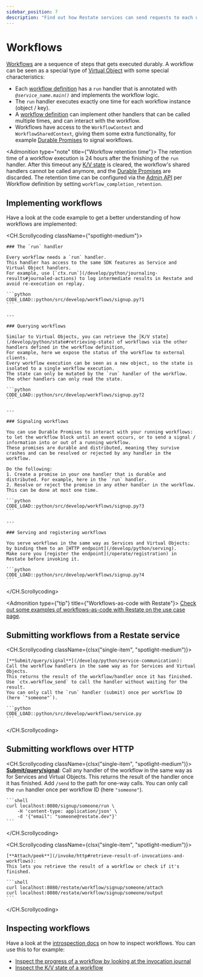 ```yaml
---
sidebar_position: 7
description: "Find out how Restate services can send requests to each other."
---
```



# Workflows

[Workflows](/concepts/services#workflows) are a sequence of steps that gets executed durably.
A workflow can be seen as a special type of [Virtual Object](/concepts/services#virtual-objects) with some special characteristics:

- Each [workflow definition](/develop/python/overview#workflows) has a `run` handler that is annotated with _`@service_name.main()`_ and implements the workflow logic.
- The `run` handler executes exactly one time for each workflow instance (object / key).
- A [workflow definition](/develop/python/overview#workflows) can implement other handlers that can be called multiple times, and can interact with the workflow.
- Workflows have access to the `WorkflowContext` and `WorkflowSharedContext`, giving them some extra functionality, for example [Durable Promises](/develop/python/workflows#signaling-workflows) to signal workflows.

<Admonition type="note" title={"Workflow retention time"}>
    The retention time of a workflow execution is 24 hours after the finishing of the `run` handler.
    After this timeout any [K/V state](/develop/python/state) is cleared, the workflow's shared handlers cannot be called anymore, and the [Durable Promises](/develop/python/workflows#signaling-workflows) are discarded.
    The retention time can be configured via the [Admin API](/references/admin-api/#tag/service/operation/modify_service) per Workflow definition by setting `workflow_completion_retention`.
</Admonition>

## Implementing workflows
Have a look at the code example to get a better understanding of how workflows are implemented:

<CH.Scrollycoding className={"spotlight-medium"}>

    ### The `run` handler

    Every workflow needs a `run` handler.
    This handler has access to the same SDK features as Service and Virtual Object handlers.
    For example, use [`ctx.run`](/develop/python/journaling-results#journaled-actions) to log intermediate results in Restate and avoid re-execution on replay.

    ```python
    CODE_LOAD::python/src/develop/workflows/signup.py?1
    ```

    ---

    ### Querying workflows

    Similar to Virtual Objects, you can retrieve the [K/V state](/develop/python/state#retrieving-state) of workflows via the other handlers defined in the workflow definition,
    For example, here we expose the status of the workflow to external clients.
    Every workflow execution can be seen as a new object, so the state is isolated to a single workflow execution.
    The state can only be mutated by the `run` handler of the workflow. The other handlers can only read the state.

    ```python
    CODE_LOAD::python/src/develop/workflows/signup.py?2
    ```

    ---

    ### Signaling workflows

    You can use Durable Promises to interact with your running workflows: to let the workflow block until an event occurs, or to send a signal / information into or out of a running workflow.
    These promises are durable and distributed, meaning they survive crashes and can be resolved or rejected by any handler in the workflow.

    Do the following:
    1. Create a promise in your one handler that is durable and distributed. For example, here in the `run` handler.
    2. Resolve or reject the promise in any other handler in the workflow. This can be done at most one time.

    ```python
    CODE_LOAD::python/src/develop/workflows/signup.py?3
    ```

    ---

    ### Serving and registering workflows

    You serve workflows in the same way as Services and Virtual Objects: by binding them to an [HTTP endpoint](/develop/python/serving).
    Make sure you [register the endpoint](/operate/registration) in Restate before invoking it.

    ```python
    CODE_LOAD::python/src/develop/workflows/signup.py?4
    ```
</CH.Scrollycoding>

<Admonition type={"tip"} title={"Workflows-as-code with Restate"}>
    [Check out some examples of workflows-as-code with Restate on the use case page](/use-cases/workflows).
</Admonition>

## Submitting workflows from a Restate service
<CH.Scrollycoding className={clsx("single-item", "spotlight-medium")}>

    [**Submit/query/signal**](/develop/python/service-communication):
    Call the workflow handlers in the same way as for Services and Virtual Objects.
    This returns the result of the workflow/handler once it has finished.
    Use `ctx.workflow_send` to call the handler without waiting for the result.
    You can only call the `run` handler (submit) once per workflow ID (here `"someone"`).

    ```python
    CODE_LOAD::python/src/develop/workflows/service.py
    ```
</CH.Scrollycoding>

## Submitting workflows over HTTP
<CH.Scrollycoding className={clsx("single-item", "spotlight-medium")}>
    [**Submit/query/signal**](/invoke/http#request-response-calls-over-http):
    Call any handler of the workflow in the same way as for Services and Virtual Objects.
    This returns the result of the handler once it has finished.
    Add `/send` to the path for one-way calls.
    You can only call the `run` handler once per workflow ID (here `"someone"`).

    ```shell
    curl localhost:8080/signup/someone/run \
        -H 'content-type: application/json' \
        -d '{"email": "someone@restate.dev"}'
    ```
</CH.Scrollycoding>

<CH.Scrollycoding className={clsx("single-item", "spotlight-medium")}>

    [**Attach/peek**](/invoke/http#retrieve-result-of-invocations-and-workflows):
    This lets you retrieve the result of a workflow or check if it's finished.

    ```shell
    curl localhost:8080/restate/workflow/signup/someone/attach
    curl localhost:8080/restate/workflow/signup/someone/output
    ```

</CH.Scrollycoding>


## Inspecting workflows

Have a look at the [introspection docs](/operate/introspection) on how to inspect workflows.
You can use this to for example:
- [Inspect the progress of a workflow by looking at the invocation journal](/operate/introspection#inspecting-the-invocation-journal)
- [Inspect the K/V state of a workflow](/operate/introspection#inspecting-application-state)





